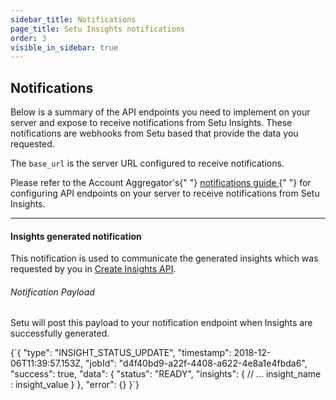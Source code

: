 ```yaml
---
sidebar_title: Notifications
page_title: Setu Insights notifications
order: 3
visible_in_sidebar: true
---
```


## Notifications

Below is a summary of the API endpoints you need to implement on your server and expose to receive notifications from Setu Insights. These notifications are webhooks from Setu based that provide the data you requested.

The `base_url` is the server URL configured to receive notifications.

<Callout type="tip">
  Please refer to the Account Aggregator's{" "}
  <a href="/data/account-aggregator/api-integration/notifications">
    notifications guide
  </a>{" "}
  for configuring API endpoints on your server to receive notifications from
  Setu Insights.
</Callout>

<br />

<hr class="primary" />

#### Insights generated notification

This notification is used to communicate the generated insights which was requested by you in <a href="/data/insights/api-integration#add-the-api-heading-hash" target="_blank">
Create Insights API</a>.

###### Notification Payload

Setu will post this payload to your notification endpoint when Insights are successfully generated.

<CodeBlockWithCopy language="json">
  {`{
  "type": "INSIGHT_STATUS_UPDATE",
  "timestamp": 2018-12-06T11:39:57.153Z,
  "jobId": "d4f40bd9-a22f-4408-a622-4e8a1e4fbda6",
  "success": true,
  "data": {
    "status": "READY", 
    "insights": {
      // ... insight_name : insight_value
    }
  },
  "error": {}
}`}
</CodeBlockWithCopy>

<WasPageHelpful />
